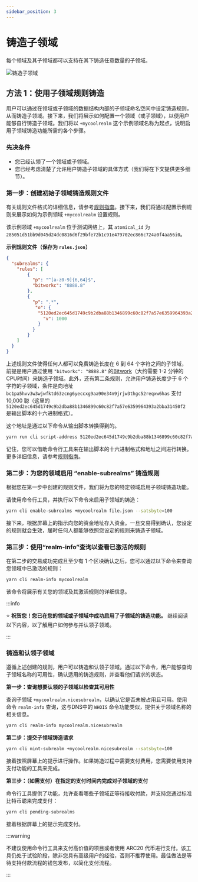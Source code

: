 ---
sidebar_position: 3
---

# 铸造子领域

每个领域及其子领域都可以支持在其下铸造任意数量的子领域。

![铸造子领域](./img/mint-sub-realms1.jpg)

## 方法 1：使用子领域规则铸造

用户可以通过在领域或子领域的数据结构内部的子领域命名空间中设定铸造规则，从而铸造子领域。接下来，我们将展示如何配置一个领域（或子领域），以便用户能够自行铸造子领域。我们将以 `+mycoolrealm` 这个示例领域名称为起点，说明启用子领域铸造功能所需的各个步骤。

### 先决条件

* 您已经认领了一个领域或子领域。
* 您已经考虑清楚了允许用户铸造子领域的具体方式（我们将在下文提供更多细节）。

### 第一步：创建初始子领域铸造规则文件

有关规则文件格式的详细信息，请参考[规则指南](../rules-subrealms-and-dmint.mdx)。接下来，我们将通过配置示例规则来展示如何为示例领域 `+mycoolrealm` 设置规则。

该示例领域 `+mycoolrealm` 位于测试网络上，其 `atomical_id` 为 `285051d51bb9d045d24dc0816d6f29bfe72b1c91e479702ec866c724a0f4aa56i0`。

**示例规则文件（保存为 `rules.json`）**

```json showLineNumbers
{
  "subrealms": {
    "rules": [
        {
          "p": "^[a-z0-9]{6,64}$",
          "bitworkc": "8888.8"
        },
        {
          "p": ".*",
           "o": {
            "5120ed2ec645d1749c9b2dba88b1346899c60c82f7a57e6359964393a2bba31450f2": {
              "v": 1000
            }
          }
        }
    ]
  }
}
```

上述规则文件使得任何人都可以免费铸造长度在 6 到 64 个字符之间的子领域，前提是用户通过使用 `"bitworkc": "8888.8"` 的[Bitwork](../bitwork-mining.mdx)（大约需要 1-2 分钟的CPU时间）来铸造子领域。此外，还有第二条规则，允许用户铸造长度少于 6 个字符的子领域，条件是向地址 `bc1pa5hvv3w3wjwfktd63zcng6yeccxg9aa90e34n9jrjw3thgc52reqxw6has` 支付 10,000 聪（这里的 `5120ed2ec645d1749c9b2dba88b1346899c60c82f7a57e6359964393a2bba31450f2` 是输出脚本的十六进制格式）。

这个地址是通过以下命令从输出脚本转换得到的。

```bash showLineNumbers
yarn run cli script-address 5120ed2ec645d1749c9b2dba88b1346899c60c82f7a57e6359964393a2bba31450f2
```

记住，您可以借助命令行工具来在输出脚本的十六进制格式和地址之间进行转换。更多详细信息，请参考[规则指南](../rules-subrealms-and-dmint.mdx)。

### 第二步：为您的领域启用 “enable-subrealms” 铸造规则

根据您在第一步中创建的规则文件，我们将为您的特定领域启用子领域铸造功能。

请使用命令行工具，并执行以下命令来启用子领域的铸造：

```bash showLineNumbers
yarn cli enable-subrealms +mycoolrealm file.json --satsbyte=100
```

接下来，根据屏幕上的指示向您的资金地址存入资金。一旦交易得到确认，您设定的规则就会生效，届时任何人都能够依照您设定的规则来铸造子领域。

### 第三步：使用“realm-info”查询以查看已激活的规则

在第二步的交易成功完成且至少有 1 个区块确认之后，您可以通过以下命令来查询您领域中已激活的规则：

```bash showLineNumbers
yarn cli realm-info mycoolrealm
```

该命令将展示有关您的领域及其激活规则的详细信息。

:::info

⭐ **祝贺您！您已在您的领域或子领域中成功启用了子领域的铸造功能。** 继续阅读以下内容，以了解用户如何参与并认领子领域。

:::

### 铸造和认领子领域

遵循上述创建的规则，用户可以铸造和认领子领域。通过以下命令，用户能够查询子领域名称的可用性，确认适用的铸造规则，并查看他们请求的状态。

**第一步：查询想要认领的子领域以检查其可用性**

查询子领域 `+mycoolrealm.nicesubrealm`，以确认它是否未被占用且可用。使用命令 `realm-info` 查询，这与DNS中的 `WHOIS` 命令功能类似，提供关于领域名称的相关信息。

```bash showLineNumbers
yarn cli realm-info mycoolrealm.nicesubrealm
```

**第二步：提交子领域铸造请求**

```bash showLineNumbers
yarn cli mint-subrealm +mycoolrealm.nicesubrealm --satsbyte=100
```

接着按照屏幕上的提示进行操作。如果铸造过程中需要支付费用，您需要使用支持支付功能的工具来完成。

**第三步：（如需支付）在指定的支付时间内完成对子领域的支付**

命令行工具提供了功能，允许查看哪些子领域正等待接收付款，并支持您通过标准比特币聪来完成支付：

```bash showLineNumbers
yarn cli pending-subrealms
```

接着根据屏幕上的提示完成支付。

:::warning

不建议使用命令行工具来支付高价值的项目或者使用 ARC20 代币进行支付。该工具仍处于试验阶段，除非您具有高级用户的经验，否则不推荐使用。最佳做法是等待支持付款流程的钱包发布，以简化支付流程。

:::
